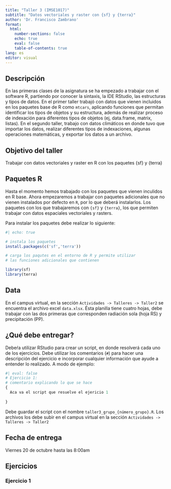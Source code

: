 ```yaml
---
title: "Taller 3 (IMSE1017)"
subtitle: "Datos vectoriales y raster con {sf} y {terra}"
author: 'Dr. Francisco Zambrano'
format: 
  html:
    number-sections: false
    echo: true
    eval: false
    table-of-contents: true
lang: es
editor: visual
---
```


## Descripción

En las primeras clases de la asignatura se ha empezado a trabajar con el software R, partiendo por conocer la sintaxis, la IDE RStudio, las estructuras y tipos de datos. En el primer taller trabajó con datos que vienen incluidos en los paquetes base de R como `mtcars`, aplicando funciones que permitan identificar los tipos de objetos y su estructura, además de realizar proceso de indexación para diferentes tipos de objetos (ej, data.frame, matrix, listas). En el segundo taller, trabajo con datos climáticos en donde tuvo que importar los datos, realizar diferentes tipos de indexaciones, algunas operaciones matemáticas, y exportar los datos a un archivo.

## Objetivo del taller

Trabajar con datos vectoriales y raster en R con los paquetes {sf} y {terra}

## Paquetes R

Hasta el momento hemos trabajado con los paquetes que vienen inculidos en R base. Ahora empezaremos a trabajar con paquetes adicionales que no vienen instalados por defecto en `R`, por lo que deberá instalarlos. Los paquetes con los que trabajaremos con `{sf}` y `{terra}`, los que permiten trabajar con datos espaciales vectoriales y rasters.

Para instalar los paquetes debe realizar lo siguiente:

```r
#| echo: true

# instala los paquetes
install.packages(c('sf','terra'))

# carga los paqutes en el entorno de R y permite utilizar 
# las funciones adicionales que contienen

library(sf)
library(terra)
```

## Data

En el campus virtual, en la sección `Actividades -> Talleres -> Taller2` se encuentra el archivo excel `data.xlsx`. Ésta planilla tiene cuatro hojas, debe trabajar con las dos primeras que corresponden radiación sola (hoja RS) y precipitación (PP).

## ¿Qué debe entregar?

Debeŕa utilizar RStudio para crear un script, en donde resolverá cada uno de los ejercicios. Debe utilizar los comentarios (`#`) para hacer una descripción del ejercicio e incorporar cualquier información que ayude a entender lo realizado. A modo de ejemplo:

```r
#| eval: false
# Ejercicio 1:
# comentario explicando lo que se hace
{
  Aca va el script que resuelve el ejericio 1
  
}
```

Debe guardar el script con el nombre `taller3_grupo_{número_grupo}.R`. Los archivos los debe subir en el campus virtual en la sección `Actividades -> Talleres -> Taller2`

## Fecha de entrega

Viernes 20 de octubre hasta las 8:00am

## Ejercicios

### Ejercicio 1

